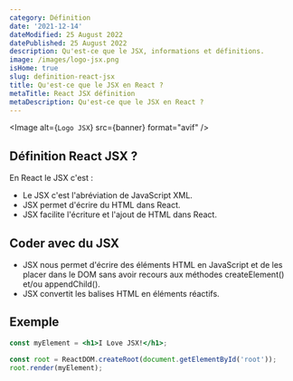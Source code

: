 ```yaml
---
category: Définition
date: '2021-12-14'
dateModified: 25 August 2022
datePublished: 25 August 2022
description: Qu'est-ce que le JSX, informations et définitions.
image: /images/logo-jsx.png
isHome: true
slug: definition-react-jsx
title: Qu'est-ce que le JSX en React ?
metaTitle: React JSX définition
metaDescription: Qu'est-ce que le JSX en React ?
---
```



<Image alt={`Logo JSX`} src={banner} format="avif" />

## Définition React JSX ?

En React le JSX c'est :

- Le JSX c'est l'abréviation de JavaScript XML.
- JSX permet d'écrire du HTML dans React.
- JSX facilite l'écriture et l'ajout de HTML dans React.

## Coder avec du JSX

- JSX nous permet d'écrire des éléments HTML en JavaScript et de les placer dans le DOM sans avoir recours aux méthodes createElement() et/ou appendChild().
- JSX convertit les balises HTML en éléments réactifs.

## Exemple

```jsx
const myElement = <h1>I Love JSX!</h1>;

const root = ReactDOM.createRoot(document.getElementById('root'));
root.render(myElement);
```
